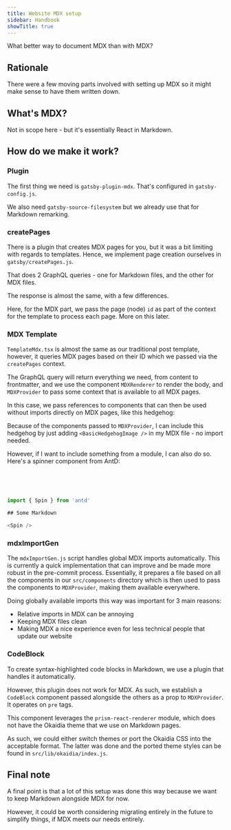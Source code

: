 ```yaml
---
title: Website MDX setup
sidebar: Handbook
showTitle: true
---
```



What better way to document MDX than with MDX?

## Rationale

There were a few moving parts involved with setting up MDX so it might make sense to have them written down.

## What's MDX?

Not in scope here - but it's essentially React in Markdown.

## How do we make it work?

### Plugin

The first thing we need is `gatsby-plugin-mdx`. That's configured in `gatsby-config.js`.

We also need `gatsby-source-filesystem` but we already use that for Markdown remarking.

### createPages

There is a plugin that creates MDX pages for you, but it was a bit limiting with regards to templates. Hence, we implement page creation ourselves 
in `gatsby/createPages.js`.

That does 2 GraphQL queries - one for Markdown files, and the other for MDX files.

The response is almost the same, with a few differences. 

Here, for the MDX part, we pass the page (node) `id` as part of the context for the template to process each page. More on this later.

### MDX Template

`TemplateMdx.tsx` is almost the same as our traditional post template, however, it queries MDX pages based on their ID 
which we passed via the `createPages` context.

The GraphQL query will return everything we need, from content to frontmatter, and we use the component 
`MDXRenderer` to render the body, and `MDXProvider` to pass some context that is available to all MDX pages.

In this case, we pass references to components that can then be used without imports directly on MDX pages, like this hedgehog:

<BasicHedgehogImage />

Because of the components passed to `MDXProvider`, I can include this hedgehog by just adding `<BasicHedgehogImage />` in my 
MDX file - no import needed. 

However, if I want to include something from a module, I can also do so. Here's a spinner component from AntD:

<Spin />

<br />
<br />


```js

import { Spin } from 'antd'

## Some Markdown

<Spin />

```

### mdxImportGen

The `mdxImportGen.js` script handles global MDX imports automatically. This is currently a quick implementation that can improve 
and be made more robust in the pre-commit process. Essentially, it prepares a file based on all the components in our `src/components` directory
which is then used to pass the components to `MDXProvider`, making them available everywhere. 

Doing globally available imports this way was important for 3 main reasons:

- Relative imports in MDX can be annoying
- Keeping MDX files clean
- Making MDX a nice experience even for less technical people that update our website

### CodeBlock

To create syntax-highlighted code blocks in Markdown, we use a plugin that handles it automatically.

However, this plugin does not work for MDX. As such, we establish a `CodeBlock` component passed alongside the others 
as a prop to `MDXProvider`. It operates on `pre` tags.

This component leverages the `prism-react-renderer` module, which does not have the Okaidia theme that we use on Markdown pages.

As such, we could either switch themes or port the Okaidia CSS into the acceptable format. The latter was done and 
the ported theme styles can be found in `src/lib/okaidia/index.js`.

## Final note

A final point is that a lot of this setup was done this way because we want to keep Markdown alongside MDX for now.

However, it could be worth considering migrating entirely in the future to simplify things, if MDX meets our needs entirely.